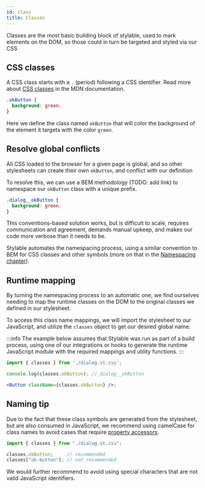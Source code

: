 ```yaml
---
id: class
title: Classes
---
```


Classes are the most basic building block of stylable, used to mark elements on the DOM, so those could in turn be targeted and styled via our CSS

## CSS classes

A CSS class starts with a `.` (period) following a CSS identifier. Read more about [CSS classes](https://developer.mozilla.org/en-US/docs/Web/CSS/Class_selectors) in the MDN documentation.

```css
.okButton {
  background: green;
}
```

Here we define the class named `okButton` that will color the background of the element it targets with the color `green`.

## Resolve global conflicts

All CSS loaded to the browser for a given page is global, and so other stylesheets can create their own `okButton`, and conflict with our definition

To resolve this, we can use a BEM methodology (TODO: add link) to namespace our `okButton` class with a unique prefix.

```css
.dialog__okButton {
  background: green;
}
```

This conventions-based solution works, but is difficult to scale, requires communication and agreement, demands manual upkeep, and makes our code more verbose than it needs to be.

Stylable automates the namespacing process, using a similar convention to BEM for CSS classes and other symbols (more on that in the [Namespacing chapter](./namespace.md)).

## Runtime mapping

By turning the namespacing process to an automatic one, we find ourselves needing to map the runtime classes on the DOM to the original classes we defined in our stylesheet.

To access this class name mappings, we will import the stylesheet to our JavaScript, and utilize the `classes` object to get our desired global name.

:::info
The example below assumes that Stylable was run as part of a build process, using one of our integrations or hooks to generate the runtime JavaScript module with the required mappings and utility functions.
:::

```jsx
import { classes } from './dialog.st.css';

console.log(classes.okButton); // dialog__okButton

<Button className={classes.okButton} />;
```

## Naming tip

Due to the fact that these class symbols are generated from the stylesheet, but are also consumed in JavaScript, we recommend using camelCase for class names to avoid cases that require [property accessors](https://developer.mozilla.org/en-US/docs/Web/JavaScript/Reference/Operators/Property_accessors).

<!-- prettier-ignore-start -->

```js
import { classes } from "./dialog.st.css";

classes.okButton;     // recommended
classes["ok-button"]; // not recommended
```
<!-- prettier-ignore-end -->

We would further recommend to avoid using special characters that are not valid JavaScript identifiers.

